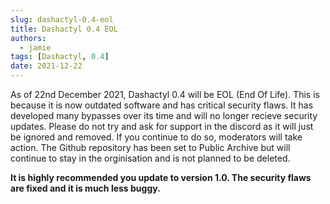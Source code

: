 ```yaml
---
slug: dashactyl-0.4-eol
title: Dashactyl 0.4 EOL
authors:
  - jamie
tags: [Dashactyl, 0.4]
date: 2021-12-22
---
```


As of 22nd December 2021, Dashactyl 0.4 will be EOL (End Of Life). This is because it is now outdated software and has critical security flaws. It has developed many bypasses over its time and will no longer recieve security updates. Please do not try and ask for support in the discord as it will just be ignored and removed. If you continue to do so, moderators will take action. The Github repository has been set to Public Archive but will continue to stay in the orginisation and is not planned to be deleted.

**It is highly recommended you update to version 1.0. The security flaws are fixed and it is much less buggy.**